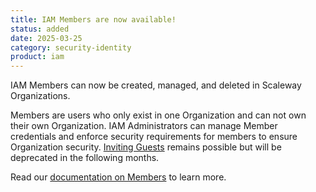 ```yaml
---
title: IAM Members are now available!
status: added
date: 2025-03-25
category: security-identity
product: iam
---
```


IAM Members can now be created, managed, and deleted in Scaleway Organizations. 

Members are users who only exist in one Organization and can not own their own Organization. IAM Administrators can manage Member credentials and enforce security requirements for members to ensure Organization security. [Inviting Guests](/iam/how-to/manage-members/) remains possible but will be deprecated in the following months.

Read our [documentation on Members](/iam/how-to/manage-members) to learn more.

